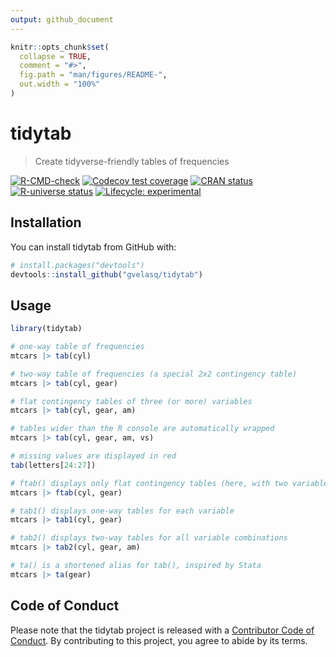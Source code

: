 ```yaml
---
output: github_document
---
```


<!-- README.md is generated from README.Rmd. Please edit that file -->

```r
knitr::opts_chunk$set(
  collapse = TRUE,
  comment = "#>",
  fig.path = "man/figures/README-",
  out.width = "100%"
)
```

# tidytab

> Create tidyverse-friendly tables of frequencies

<!-- badges: start -->
[![R-CMD-check](https://github.com/gvelasq/tidytab/actions/workflows/R-CMD-check.yaml/badge.svg?branch=main)](https://github.com/gvelasq/tidytab/actions/workflows/R-CMD-check.yaml) [![Codecov test coverage](https://codecov.io/gh/gvelasq/tidytab/branch/main/graph/badge.svg)](https://codecov.io/gh/gvelasq/tidytab?branch=main) [![CRAN status](https://www.r-pkg.org/badges/version/tidytab)](https://cran.r-project.org/package=tidytab) [![R-universe status](https://gvelasq.r-universe.dev/badges/tidytab)](https://gvelasq.r-universe.dev/tidytab) [![Lifecycle: experimental](https://img.shields.io/badge/lifecycle-experimental-orange.svg)](https://lifecycle.r-lib.org/articles/stages.html#experimental)
<!-- badges: end -->

## Installation

You can install tidytab from GitHub with:

```r
# install.packages("devtools")
devtools::install_github("gvelasq/tidytab")
```

## Usage

```r
library(tidytab)

# one-way table of frequencies
mtcars |> tab(cyl)

# two-way table of frequencies (a special 2x2 contingency table)
mtcars |> tab(cyl, gear)

# flat contingency tables of three (or more) variables
mtcars |> tab(cyl, gear, am)

# tables wider than the R console are automatically wrapped
mtcars |> tab(cyl, gear, am, vs)

# missing values are displayed in red
tab(letters[24:27])

# ftab() displays only flat contingency tables (here, with two variables)
mtcars |> ftab(cyl, gear)

# tab1() displays one-way tables for each variable
mtcars |> tab1(cyl, gear)

# tab2() displays two-way tables for all variable combinations
mtcars |> tab2(cyl, gear, am)

# ta() is a shortened alias for tab(), inspired by Stata
mtcars |> ta(gear)
```

## Code of Conduct

Please note that the tidytab project is released with a [Contributor Code of Conduct](https://gvelasq.github.io/tidytab/CODE_OF_CONDUCT.html). By contributing to this project, you agree to abide by its terms.
